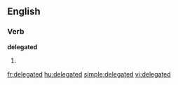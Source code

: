 
==English==

===Verb===
'''delegated'''

# {{past of|[[delegate]]}}

[[fr:delegated]]
[[hu:delegated]]
[[simple:delegated]]
[[vi:delegated]]
